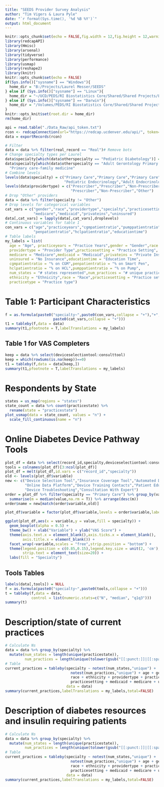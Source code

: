 ```yaml
---
title: "SEEDS Provider Survey Analysis"
author: "Tim Vigers & Laura Pyle"
date: "`r format(Sys.time(), '%d %B %Y')`"
output: html_document
---
```


```r
knitr::opts_chunk$set(echo = FALSE,fig.width = 12,fig.height = 12,warning = FALSE)
library(redcapAPI)
library(Hmisc)
library(arsenal)
library(tidyverse)
library(performance)
library(usmap)
library(reshape2)
library(knitr)
knitr::opts_chunk$set(echo = FALSE)
if(Sys.info()["sysname"] == "Windows"){
  home_dir = "B:/Projects/Laurel Messer/SEEDS"
} else if (Sys.info()["sysname"] == "Linux"){
  home_dir = "~/UCD/PEDS/RI Biostatistics Core/Shared/Shared Projects/Laura/BDC/Projects/Laurel Messer/SEEDS"
} else if (Sys.info()["sysname"] == "Darwin"){
  home_dir = "/Volumes/PEDS/RI Biostatistics Core/Shared/Shared Projects/Laura/BDC/Projects/Laurel Messer/SEEDS"
}
knitr::opts_knit$set(root.dir = home_dir)
rm(home_dir)
```

```r
api = read.table("./Data_Raw/api_token.txt")
rcon <- redcapConnection(url="https://redcap.ucdenver.edu/api/", token=api[1,1])
data = exportRecords(rcon)
```

```r
# Filter
data = data %>% filter(real_record == "Real")# Remove bots
# Change specialty types per Laurel
data$specialty[which(data$otherspecialty == "Pediatric Diabetology")] = "Pediatric Endocrinology"
data$specialty[which(data$otherspecialty == "Adult Gerontology Primary Care")] = 
  "Primary care-family medicine"
# Combine levels 
levels(data$specialty) = c("Primary Care","Primary Care","Primary Care","Primary Care",
                           "Pediatric Endocrinology","Adult Endocrinology","Other")
levels(data$providertype) = c("Prescriber","Prescriber","Non-Prescriber",
                              "Prescriber","Non-Prescriber","Other")
# Drop "Other" providers
data = data %>% filter(specialty != "Other")
# Drop levels for categorical variables
cat_vars = c("gender","race","providertype","specialty","practicesetting",
             "medicare","medicaid","privateins","uninsured")
data[,cat_vars] = lapply(data[,cat_vars],droplevels)
# Continuous variables for table 1
con_vars = c("age","practiceyears","cgmpatientratio","pumppatientratio",
             "penpatientratio","hclpatientratio","educationtime")
# Table labels
my_labels = list(
  age = "Age", practiceyears = "Practice Years",gender = "Gender",race = "Race",
  providertype = "Provider Type",practicesetting = "Practice Setting",
  medicare = "Medicare",medicaid = "Medicaid",privateins = "Private Insurance",
  uninsured = "No Insurance",educationtime = "Education Time",
  cgmpatientratio = "% on CGM",penpatientratio = "% on Smart Pen",
  hclpatientratio = "% on HCL",pumppatientratio = "% on Pump",
  num_states = "# states represented",num_practices = "# unique practices",
  ethnicity = "Ethnicity",race = "Race",practicesetting = "Practice setting",
  practicetype = "Practice type")
```

# Table 1: Participant Characteristics

```r
f = as.formula(paste0("specialty~",paste0(con_vars,collapse = "+"),"+",
                      paste0(cat_vars,collapse = "+")))
t1 = tableby(f,data = data)
summary(t1,pfootnote = T,labelTranslations = my_labels)
```

## Table 1 for VAS Completers

```r
keep = data %>% select(deviceselectiontool:consulttool)
keep = which(rowSums(is.na(keep))==0)
t1 = tableby(f,data = data[keep,])
summary(t1,pfootnote = T,labelTranslations = my_labels)
```

# Respondents by State

```r
states = us_map(regions = "states")
state_count = data %>% count(practicestate) %>% 
  rename(state = "practicestate") 
plot_usmap(data = state_count, values = "n") + 
  scale_fill_continuous(name = "n")
```

# Online Diabetes Device Pathway Tools

```r
plot_df = data %>% select(record_id,specialty,deviceselectiontool:consulttool)
tools = colnames(plot_df)[3:ncol(plot_df)]
plot_df = melt(plot_df,id.vars = c("record_id","specialty"))
old <- levels(plot_df$variable)
new <- c("Device Selection Tool","Insurance Coverage Tool","Automated Decision Support",
         "Online Data Platform","Device Training Contacts","Patient Education Modules",
         "Device Troubleshooting","Consultation With Expert")
order = plot_df %>% filter(specialty == "Primary Care") %>% group_by(variable) %>% 
  summarise(m = median(value,na.rm = T)) %>% arrange(desc(m))
order$name = new[match(order$variable,old)]

plot_df$variable = factor(plot_df$variable,levels = order$variable,labels = order$name)

ggplot(plot_df,aes(x = variable,y = value,fill = specialty)) + 
  geom_boxplot(alpha = 0.5) +
  theme_bw() + xlab("Variable") + ylab("VAS Score") + 
  theme(axis.text.x = element_blank(),axis.ticks.x = element_blank(),
        axis.title.x = element_blank()) + 
  facet_wrap(~variable,scales = "free",strip.position = "bottom") +
  theme(legend.position = c(0.85,0.15),legend.key.size = unit(2, 'cm'),
        strip.text = element_text(size=20)) + 
  labs(fill = "Specialty")
```

## Tools Tables

```r
labels(data[,tools]) = NULL
f = as.formula(paste0("specialty~",paste0(tools,collapse = "+")))
t = tableby(f,data = data,
            control = list(numeric.stats=c("N", "median", "q1q3")))
summary(t)
```

# Description/state of current practices

```r
# Calculate Ns
data = data %>% group_by(specialty) %>% 
  mutate(num_states = length(unique(practicestate)),
         num_practices = length(unique(tolower(gsub("[[:punct:]]|[[:space:]]","",practicename)))))
# Table
current_practices = tableby(specialty ~ notest(num_states,"unique") + 
                              notest(num_practices,"unique") + age + gender +
                              race + ethnicity + providertype + practicetype + 
                              practicesetting + medicaid + medicare + uninsured,
                            data = data)
summary(current_practices,labelTranslations = my_labels,total=FALSE)
```

# Description of diabetes resources and insulin requiring patients

```r
# Calculate Ns
data = data %>% group_by(specialty) %>% 
  mutate(num_states = length(unique(practicestate)),
         num_practices = length(unique(tolower(gsub("[[:punct:]]|[[:space:]]","",practicename)))))
# Table
current_practices = tableby(specialty ~ notest(num_states,"unique") + 
                              notest(num_practices,"unique") + age + gender +
                              race + ethnicity + providertype + practicetype + 
                              practicesetting + medicaid + medicare + uninsured,
                            data = data)
summary(current_practices,labelTranslations = my_labels,total=FALSE)
```




